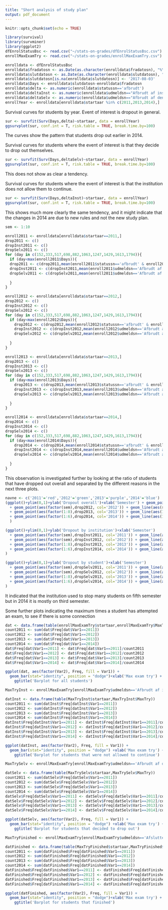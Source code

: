 ```yaml
---
title: "Short analysis of study plan"
output: pdf_document
---
```


```r
knitr::opts_chunk$set(echo = TRUE)
```


```r
library(survival)
library(survminer)
library(ggplot2)
dfEnrolStatusBsc <- read.csv("~/stats-on-grades/dfEnrolStatusBsc.csv")
enrollMaxExamTry <- read.csv("~/stats-on-grades/enrollMaxExamTry.csv")
```
```r
enrolldata <- dfEnrolStatusBsc
enrolldata$fradatosn <- as.Date(as.character(enrolldata$fradatosn), "%Y-%m-%d")
enrolldata$slutdatosn <- as.Date(as.character(enrolldata$slutdatosn), "%Y-%m-%d")
enrolldata$slutdatosn[is.na(enrolldata$slutdatosn)] <- '2017-08-03'
enrolldata$Days <- enrolldata$slutdatosn-enrolldata$fradatosn
enrolldata$delta <- as.numeric(enrolldata$statussn=='afbrudt')
enrolldata$deltaInst <- as.numeric(enrolldata$udmeldsn=="Afbrudt af institutionen")
enrolldata$deltaSelv <- as.numeric(enrolldata$udmeldsn=="Afbrudt af den studerende")
enrollYear <- enrolldata[enrolldata$startaar %in% c(2011,2013,2014),]
```
Survival curves for students by year. Event of interest is dropout in general.

```r
sur <- survfit(Surv(Days,delta)~startaar, data = enrollYear)
ggsurvplot(sur, conf.int = T, risk.table = TRUE, break.time.by=100)
```
The curves show the pattern that students drop out earlier in 2014.

Survival curves for students where the event of interest is that they decide to drop out themselves.

```r
sur <- survfit(Surv(Days,deltaSelv)~startaar, data = enrollYear)
ggsurvplot(sur, conf.int = T, risk.table = TRUE, break.time.by=100)
```
This does not show as clear a tendency. 

Survival curves for students where the event of interest is that the institution does not allow them to continue.

```r
sur <- survfit(Surv(Days,deltaInst)~startaar, data = enrollYear)
ggsurvplot(sur, conf.int = T, risk.table = TRUE, break.time.by=100)
```
This shows much more clearly the same tendency, and it might indicate that the changes in 2014 are due to new rules and not the new study plan.



```r
sem <- 1:10

enroll2011 <- enrolldata[enrolldata$startaar==2011,]
drop2011 <- c()
dropInst2011 <- c()
dropSelv2011 <- c()
for (day in c(152,333,517,698,882,1063,1247,1429,1613,1794)){
  if (day<max(enroll2011$Days)){
  drop2011 <- c(drop2011,mean(enroll2011$statussn=='afbrudt' & enroll2011$Days<day)) 
  dropInst2011 <- c(dropInst2011,mean(enroll2011$udmeldsn=='Afbrudt af institutionen' & enroll2011$Days<day)) 
  dropSelv2011 <- c(dropSelv2011,mean(enroll2011$udmeldsn=='Afbrudt af den studerende' & enroll2011$Days<day)) 
  
  }
}

enroll2012 <- enrolldata[enrolldata$startaar==2012,]
drop2012 <- c()
dropInst2012 <- c()
dropSelv2012 <- c()
for (day in c(152,333,517,698,882,1063,1247,1429,1613,1794)){
  if (day<max(enroll2012$Days)){
    drop2012 <- c(drop2012,mean(enroll2012$statussn=='afbrudt' & enroll2012$Days<day)) 
    dropInst2012 <- c(dropInst2012,mean(enroll2012$udmeldsn=='Afbrudt af institutionen' & enroll2012$Days<day)) 
    dropSelv2012 <- c(dropSelv2012,mean(enroll2012$udmeldsn=='Afbrudt af den studerende' & enroll2012$Days<day)) 
    
  }
}

enroll2013 <- enrolldata[enrolldata$startaar==2013,]
drop2013 <- c()
dropInst2013 <- c()
dropSelv2013 <- c()
for (day in c(152,333,517,698,882,1063,1247,1429,1613,1794)){
  if (day<max(enroll2013$Days)){
    drop2013 <- c(drop2013,mean(enroll2013$statussn=='afbrudt' & enroll2013$Days<day)) 
    dropInst2013 <- c(dropInst2013,mean(enroll2013$udmeldsn=='Afbrudt af institutionen' & enroll2013$Days<day)) 
    dropSelv2013 <- c(dropSelv2013,mean(enroll2013$udmeldsn=='Afbrudt af den studerende' & enroll2013$Days<day)) 
    
  }
}

enroll2014 <- enrolldata[enrolldata$startaar==2014,]
drop2014 <- c()
dropInst2014 <- c()
dropSelv2014 <- c()
for (day in c(152,333,517,698,882,1063,1247,1429,1613,1794)){
  if (day<max(enroll2014$Days)){
    drop2014 <- c(drop2014,mean(enroll2014$statussn=='afbrudt' & enroll2014$Days<day)) 
    dropInst2014 <- c(dropInst2014,mean(enroll2014$udmeldsn=='Afbrudt af institutionen' & enroll2014$Days<day)) 
    dropSelv2014 <- c(dropSelv2014,mean(enroll2014$udmeldsn=='Afbrudt af den studerende' & enroll2014$Days<day)) 
    
  }
}
```

This observation is investigated further by looking at the ratio of students that have dropped out overall and separated by the different reasons in the next three plots.

```r
navne <- c('2011'='red','2012'='green','2013'='purple','2014'='blue')
(ggplot()+ylim(0,1)+ylab('Dropout overall')+xlab('Semester') + geom_point(aes(factor(sem),drop2011, col='2011')) + geom_line(aes(sem,drop2011, col='2011'))
  + geom_point(aes(factor(sem),drop2012, col='2012')) + geom_line(aes(sem,drop2012, col='2012'))
  + geom_point(aes(factor(1:8),drop2013, col='2013')) + geom_line(aes(1:8,drop2013, col='2013'))
  + geom_point(aes(factor(1:6),drop2014, col='2014')) + geom_line(aes(1:6,drop2014, col='2014'))
  )            

(ggplot()+ylim(0,1)+ylab('Dropout by institution')+xlab('Semester')
  + geom_point(aes(factor(sem),dropInst2011, col='2011')) + geom_line(aes(sem,dropInst2011, col='2011'))
  + geom_point(aes(factor(sem),dropInst2012, col='2012')) + geom_line(aes(sem,dropInst2012, col='2012'))
  + geom_point(aes(factor(1:8),dropInst2013, col='2013')) + geom_line(aes(1:8,dropInst2013, col='2013'))
  + geom_point(aes(factor(1:6),dropInst2014, col='2014')) + geom_line(aes(1:6,dropInst2014, col='2014'))
) 

(ggplot()+ylim(0,1)+ylab('Dropout by student')+xlab('Semester')
  + geom_point(aes(factor(sem),dropSelv2011, col='2011')) + geom_line(aes(sem,dropSelv2011, col='2011'))
  + geom_point(aes(factor(sem),dropSelv2012, col='2012')) + geom_line(aes(sem,dropSelv2012, col='2012'))
  + geom_point(aes(factor(1:8),dropSelv2013, col='2013')) + geom_line(aes(1:8,dropSelv2013, col='2013'))
  + geom_point(aes(factor(1:6),dropSelv2014, col='2014')) + geom_line(aes(1:6,dropSelv2014, col='2014'))
) 
```
It indicated that the institution used to stop many students on fifth semester but in 2014 it is mostly on third semester.


Some further plots indicating the maximum times a student has attempted an exam, to see if there is some connection
```r
dat <- data.frame(table(enrollMaxExamTry$startaar,enrollMaxExamTry$MaxTry))
count2011 <- sum(dat$Freq[dat$Var1==2011])
count2012 <- sum(dat$Freq[dat$Var1==2012])
count2013 <- sum(dat$Freq[dat$Var1==2013])
count2014 <- sum(dat$Freq[dat$Var1==2014])
dat$Freq[dat$Var1==2011] <- dat$Freq[dat$Var1==2011]/count2011
dat$Freq[dat$Var1==2012] <- dat$Freq[dat$Var1==2012]/count2012
dat$Freq[dat$Var1==2013] <- dat$Freq[dat$Var1==2013]/count2013
dat$Freq[dat$Var1==2014] <- dat$Freq[dat$Var1==2014]/count2014
```

```r
ggplot(dat, aes(factor(Var2), Freq, fill = Var1)) + 
  geom_bar(stat="identity", position = "dodge")+xlab('Max exam try') +
    ggtitle('Barplot for all students')
```

```r
MaxTryInst <- enrollMaxExamTry[enrollMaxExamTry$udmeldsn=='Afbrudt af institutionen',]

datInst <- data.frame(table(MaxTryInst$startaar,MaxTryInst$MaxTry))
count2011 <- sum(datInst$Freq[datInst$Var1==2011])
count2012 <- sum(datInst$Freq[datInst$Var1==2012])
count2013 <- sum(datInst$Freq[datInst$Var1==2013])
count2014 <- sum(datInst$Freq[datInst$Var1==2014])
datInst$Freq[datInst$Var1==2011] <- datInst$Freq[datInst$Var1==2011]/count2011
datInst$Freq[datInst$Var1==2012] <- datInst$Freq[datInst$Var1==2012]/count2012
datInst$Freq[datInst$Var1==2013] <- datInst$Freq[datInst$Var1==2013]/count2013
datInst$Freq[datInst$Var1==2014] <- datInst$Freq[datInst$Var1==2014]/count2014

```
```r
ggplot(datInst, aes(factor(Var2), Freq, fill = Var1)) + 
  geom_bar(stat="identity", position = "dodge") +xlab('Max exam try') +
    ggtitle('Barplot for students that were not allowed to continue')

```
```r
MaxTrySelv <- enrollMaxExamTry[enrollMaxExamTry$udmeldsn=='Afbrudt af den studerende',]

datSelv <- data.frame(table(MaxTrySelv$startaar,MaxTrySelv$MaxTry))
count2011 <- sum(datSelv$Freq[datSelv$Var1==2011])
count2012 <- sum(datSelv$Freq[datSelv$Var1==2012])
count2013 <- sum(datSelv$Freq[datSelv$Var1==2013])
count2014 <- sum(datSelv$Freq[datSelv$Var1==2014])
datSelv$Freq[datSelv$Var1==2011] <- datSelv$Freq[datSelv$Var1==2011]/count2011
datSelv$Freq[datSelv$Var1==2012] <- datSelv$Freq[datSelv$Var1==2012]/count2012
datSelv$Freq[datSelv$Var1==2013] <- datSelv$Freq[datSelv$Var1==2013]/count2013
datSelv$Freq[datSelv$Var1==2014] <- datSelv$Freq[datSelv$Var1==2014]/count2014

```
```r
ggplot(datSelv, aes(factor(Var2), Freq, fill = Var1)) + 
  geom_bar(stat="identity", position = "dodge") +xlab('Max exam try') +
    ggtitle('Barplot for students that decided to drop out')

```
```r
MaxTryFinished <- enrollMaxExamTry[enrollMaxExamTry$udmeldsn=='Afsluttet',]

datFinished <- data.frame(table(MaxTryFinished$startaar,MaxTryFinished$MaxTry))
count2011 <- sum(datFinished$Freq[datFinished$Var1==2011])
count2012 <- sum(datFinished$Freq[datFinished$Var1==2012])
count2013 <- sum(datFinished$Freq[datFinished$Var1==2013])
count2014 <- sum(datFinished$Freq[datFinished$Var1==2014])
datFinished$Freq[datFinished$Var1==2011] <- datFinished$Freq[datFinished$Var1==2011]/count2011
datFinished$Freq[datFinished$Var1==2012] <- datFinished$Freq[datFinished$Var1==2012]/count2012
datFinished$Freq[datFinished$Var1==2013] <- datFinished$Freq[datFinished$Var1==2013]/count2013
datFinished$Freq[datFinished$Var1==2014] <- datFinished$Freq[datFinished$Var1==2014]/count2014

```

```r
ggplot(datFinished, aes(factor(Var2), Freq, fill = Var1)) + 
  geom_bar(stat="identity", position = "dodge")+xlab('Max exam try') +
    ggtitle('Barplot for students that finished')

```



